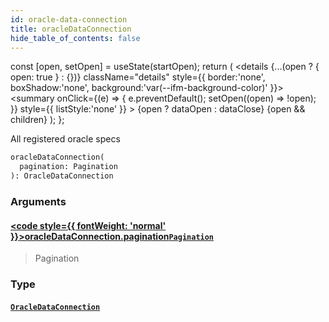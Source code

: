 ```yaml
---
id: oracle-data-connection
title: oracleDataConnection
hide_table_of_contents: false
---
```







  const [open, setOpen] = useState(startOpen);
  return (
    <details {...(open ? { open: true } : {})} className="details" style={{ border:'none', boxShadow:'none', background:'var(--ifm-background-color)' }}>
      <summary
        onClick={(e) => {
          e.preventDefault();
          setOpen((open) => !open);
        }}
        style={{ listStyle:'none' }}
      >
      {open ? dataOpen : dataClose}
      </summary>
      {open && children}
    </details>
  );
};




All registered oracle specs


```graphql
oracleDataConnection(
  pagination: Pagination
): OracleDataConnection
```


### Arguments

#### [<code style={{ fontWeight: 'normal' }}>oracleDataConnection.<b>pagination</b></code>](#)<Bullet />[`Pagination`](/testnet/api/graphql/inputs/pagination) <Badge class="secondary" text="input"/>
> Pagination
> 

### Type

#### [`OracleDataConnection`](/testnet/api/graphql/objects/oracle-data-connection) <Badge class="secondary" text="object"/>
> 
> 



